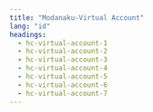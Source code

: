 ```yaml
---
title: "Modanaku-Virtual Account"
lang: "id"
headings:
  - hc-virtual-account-1
  - hc-virtual-account-2
  - hc-virtual-account-3
  - hc-virtual-account-4
  - hc-virtual-account-5
  - hc-virtual-account-6
  - hc-virtual-account-7
---
```



## <FormattedMessage id="hc-virtual-account-1"/> 

<p>
  <FormattedMessage id="hc-virtual-account-1-desc"/>
</p>

## <FormattedMessage id="hc-virtual-account-2"/> 

<p>
  <FormattedMessage id="hc-virtual-account-2-desc"/>
</p>

## <FormattedMessage id="hc-virtual-account-3"/> 

<p>
  <FormattedMessage id="hc-virtual-account-3-desc"/>
</p>

## <FormattedMessage id="hc-virtual-account-4"/> 

<p>
  <FormattedMessage id="hc-virtual-account-4-desc"/>
</p>

## <FormattedMessage id="hc-virtual-account-5"/> 

<p>
  <FormattedMessage id="hc-virtual-account-5-desc"/>
</p>

## <FormattedMessage id="hc-virtual-account-6"/> 

<p>
  <FormattedMessage id="hc-virtual-account-6-desc"/>
</p>

## <FormattedMessage id="hc-virtual-account-7"/> 

<p>
  <FormattedMessage id="hc-virtual-account-7-desc"/>
</p>